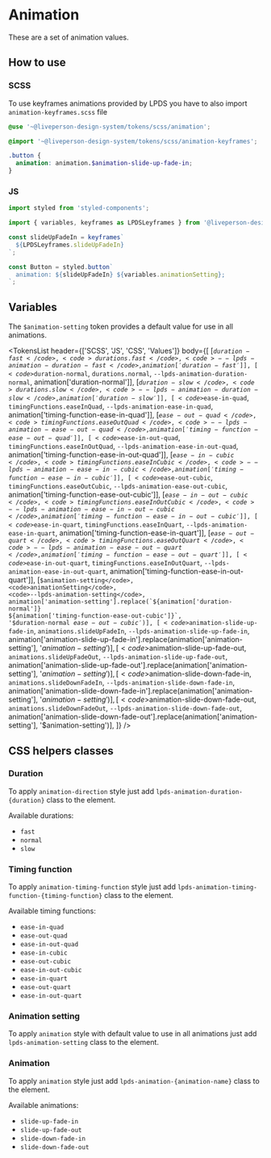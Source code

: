 


<Meta title="Tokens/Animation" />

# Animation

These are a set of animation values.

## How to use

### SCSS

To use keyframes animations provided by LPDS you have to also import `animation-keyframes.scss` file

```scss
@use '~@liveperson-design-system/tokens/scss/animation';

@import '~@liveperson-design-system/tokens/scss/animation-keyframes';

.button {
  animation: animation.$animation-slide-up-fade-in;
}
```

### JS

```js
import styled from 'styled-components';

import { variables, keyframes as LPDSLeyframes } from '@liveperson-design-system/tokens/js/animation';

const slideUpFadeIn = keyframes`
  ${LPDSLeyframes.slideUpFadeIn}
`;

const Button = styled.button`
  animation: ${slideUpFadeIn} ${variables.animationSetting};
`;
```

## Variables

The `$animation-setting` token provides a default value for use in all animations.

<TokensList
  header={['SCSS', 'JS', 'CSS', 'Values']}
  body={[
    [<code>$duration-fast</code>, <code>durations.fast</code>, <code>--lpds-animation-duration-fast</code>, animation['duration-fast']],
    [<code>$duration-normal</code>, <code>durations.normal</code>, <code>--lpds-animation-duration-normal</code>, animation['duration-normal']],
    [<code>$duration-slow</code>, <code>durations.slow</code>, <code>--lpds-animation-duration-slow</code>, animation['duration-slow']],
    [<code>$ease-in-quad</code>, <code>timingFunctions.easeInQuad</code>, <code>--lpds-animation-ease-in-quad</code>, animation['timing-function-ease-in-quad']],
    [<code>$ease-out-quad</code>, <code>timingFunctions.easeOutQuad</code>, <code>--lpds-animation-ease-out-quad</code>, animation['timing-function-ease-out-quad']],
    [<code>$ease-in-out-quad</code>, <code>timingFunctions.easeInOutQuad</code>, <code>--lpds-animation-ease-in-out-quad</code>, animation['timing-function-ease-in-out-quad']],
    [<code>$ease-in-cubic</code>, <code>timingFunctions.easeInCubic</code>, <code>--lpds-animation-ease-in-cubic</code>, animation['timing-function-ease-in-cubic']],
    [<code>$ease-out-cubic</code>, <code>timingFunctions.easeOutCubic</code>, <code>--lpds-animation-ease-out-cubic</code>, animation['timing-function-ease-out-cubic']],
    [<code>$ease-in-out-cubic</code>, <code>timingFunctions.easeInOutCubic</code>, <code>--lpds-animation-ease-in-out-cubic</code>, animation['timing-function-ease-in-out-cubic']],
    [<code>$ease-in-quart</code>, <code>timingFunctions.easeInQuart</code>, <code>--lpds-animation-ease-in-quart</code>, animation['timing-function-ease-in-quart']],
    [<code>$ease-out-quart</code>, <code>timingFunctions.easeOutQuart</code>, <code>--lpds-animation-ease-out-quart</code>, animation['timing-function-ease-out-quart']],
    [<code>$ease-in-out-quart</code>, <code>timingFunctions.easeInOutQuart</code>, <code>--lpds-animation-ease-in-out-quart</code>, animation['timing-function-ease-in-out-quart']],
    [<code>$animation-setting</code>, <code>animationSetting</code>, <code>--lpds-animation-setting</code>, animation['animation-setting'].replace(`${animation['duration-normal']} ${animation['timing-function-ease-out-cubic']}`, '$duration-normal $ease-out-cubic')],
    [<code>$animation-slide-up-fade-in</code>, <code>animations.slideUpFadeIn</code>, <code>--lpds-animation-slide-up-fade-in</code>, animation['animation-slide-up-fade-in'].replace(animation['animation-setting'], '$animation-setting')],
    [<code>$animation-slide-up-fade-out</code>, <code>animations.slideUpFadeOut</code>, <code>--lpds-animation-slide-up-fade-out</code>, animation['animation-slide-up-fade-out'].replace(animation['animation-setting'], '$animation-setting')],
    [<code>$animation-slide-down-fade-in</code>, <code>animations.slideDownFadeIn</code>, <code>--lpds-animation-slide-down-fade-in</code>, animation['animation-slide-down-fade-in'].replace(animation['animation-setting'], '$animation-setting')],
    [<code>$animation-slide-down-fade-out</code>, <code>animations.slideDownFadeOut</code>, <code>--lpds-animation-slide-down-fade-out</code>, animation['animation-slide-down-fade-out'].replace(animation['animation-setting'], '$animation-setting')],
  ]}
/>

## CSS helpers classes

### Duration

To apply `animation-direction` style just add `lpds-animation-duration-{duration}` class to the element.

Available durations:

- `fast`
- `normal`
- `slow`

### Timing function

To apply `animation-timing-function` style just add `lpds-animation-timing-function-{timing-function}` class to the element.

Available timing functions:

- `ease-in-quad`
- `ease-out-quad`
- `ease-in-out-quad`
- `ease-in-cubic`
- `ease-out-cubic`
- `ease-in-out-cubic`
- `ease-in-quart`
- `ease-out-quart`
- `ease-in-out-quart`

### Animation setting

To apply `animation` style with default value to use in all animations just add `lpds-animation-setting` class to the element.

### Animation

To apply `animation` style just add `lpds-animation-{animation-name}` class to the element.

Available animations:

- `slide-up-fade-in`
- `slide-up-fade-out`
- `slide-down-fade-in`
- `slide-down-fade-out`
